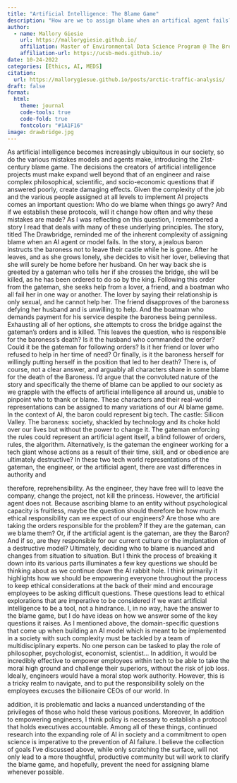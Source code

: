```yaml
---
title: "Artificial Intelligence: The Blame Game"
description: "How are we to assign blame when an artifical agent fails? A ramble.."
author:
  - name: Mallory Giesie
    url: https://mallorygiesie.github.io/
    affiliation: Master of Environmental Data Science Program @ The Bren School (UCSB)
    affiliation-url: https://ucsb-meds.github.io/ 
date: 10-24-2022
categories: [Ethics, AI, MEDS] 
citation: 
  url: https://mallorygiesue.github.io/posts/arctic-traffic-analysis/ 
draft: false 
format:
  html:
    theme: journal
    code-tools: true
    code-fold: true
    fontcolor: "#1A1F16"
image: drawbridge.jpg
---
```


As artificial intelligence becomes increasingly ubiquitous in our society, so do the various mistakes models and agents make, introducing the 21st-century blame game. The decisions the creators of artificial intelligence projects must make expand well beyond that of an engineer and raise complex philosophical, scientific, and socio-economic questions that if answered poorly, create damaging effects. Given the complexity of the job and the various people assigned at all levels to implement AI projects comes an important question: Who do we blame when things go awry? And if we establish these protocols, will it change how often and why these mistakes are made? As I was reflecting on this question, I remembered a story I read that deals with many of these underlying principles. The story, titled The Drawbridge, reminded me of the inherent complexity of assigning blame when an AI agent or model fails. In the story, a jealous baron instructs the baroness not to leave their castle while he is gone. After he leaves, and as she grows lonely, she decides to visit her lover, believing that she will surely be home before her husband. On her way back she is greeted by a gateman who tells her if she crosses the bridge, she will be killed, as he has been ordered to do so by the king. Following this order from the gateman, she seeks help from a lover, a friend, and a boatman who all fail her in one way or another. The lover by saying their relationship is only sexual, and he cannot help her. The friend disapproves of the baroness defying her husband and is unwilling to help. And the boatman who demands payment for his service despite the baroness being penniless. Exhausting all of her options, she attempts to cross the bridge against the gateman's orders and is killed. This leaves the question, who is responsible for the baroness's death? Is it the husband who commanded the order? Could it be the gateman for following orders? Is it her friend or lover who refused to help in her time of need? Or finally, is it the baroness herself for willingly putting herself in the position that led to her death? There is, of course, not a clear answer, and arguably all characters share in some blame for the death of the Baroness. I'd argue that the convoluted nature of the story and specifically the theme of blame can be applied to our society as we grapple with the effects of artificial intelligence all around us, unable to pinpoint who to thank or blame. These characters and their real-world representations can be assigned to many variations of our AI blame game. In the context of AI, the baron could represent big tech. The castle: Silicon Valley. The baroness: society, shackled by technology and its choke hold over our lives but without the power to change it. The gateman enforcing the rules could represent an artificial agent itself, a blind follower of orders, rules, the algorithm. Alternatively, is the gateman the engineer working for a tech giant whose actions as a result of their time, skill, and or obedience are ultimately destructive? In these two tech world representations of the gateman, the engineer, or the artificial agent, there are vast differences in authority and

therefore, reprehensibility. As the engineer, they have free will to leave the company, change the project, not kill the princess. However, the artificial agent does not. Because ascribing blame to an entity without psychological capacity is fruitless, maybe the question should therefore be how much ethical responsibility can we expect of our engineers? Are those who are taking the orders responsible for the problem? If they are the gateman, can we blame them? Or, if the artificial agent is the gateman, are they the Baron? And if so, are they responsible for our current culture or the implantation of a destructive model? Ultimately, deciding who to blame is nuanced and changes from situation to situation. But I think the process of breaking it down into its various parts illuminates a few key questions we should be thinking about as we continue down the AI rabbit hole. I think primarily it highlights how we should be empowering everyone throughout the process to keep ethical considerations at the back of their mind and encourage employees to be asking difficult questions. These questions lead to ethical explorations that are imperative to be considered if we want artificial intelligence to be a tool, not a hindrance. I, in no way, have the answer to the blame game, but I do have ideas on how we answer some of the key questions it raises. As I mentioned above, the domain-specific questions that come up when building an AI model which is meant to be implemented in a society with such complexity must be tackled by a team of multidisciplinary experts. No one person can be tasked to play the role of philosopher, psychologist, economist, scientist... In addition, it would be incredibly effective to empower employees within tech to be able to take the moral high ground and challenge their superiors, without the risk of job loss. Ideally, engineers would have a moral stop work authority. However, this is a tricky realm to navigate, and to put the responsibility solely on the employees excuses the billionaire CEOs of our world. In

addition, it is problematic and lacks a nuanced understanding of the privileges of those who hold these various positions. Moreover, In addition to empowering engineers, I think policy is necessary to establish a protocol that holds executives accountable. Among all of these things, continued research into the expanding role of AI in society and a commitment to open science is imperative to the prevention of AI failure. I believe the collection of goals I've discussed above, while only scratching the surface, will not only lead to a more thoughtful, productive community but will work to clarify the blame game, and hopefully, prevent the need for assigning blame whenever possible.
